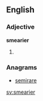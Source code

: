==English==

===Adjective===
'''smearier'''

# {{en-comparative of|smeary}}

===Anagrams===
* [[semirare#English|semirare]]

[[sv:smearier]]